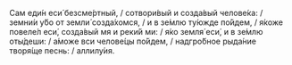 Сам еди́н еси́ безсме́ртный, / сотвори́вый и созда́вый челове́ка: / земни́и у́бо от земли́ созда́хомся, / и в зе́млю ту́южде по́йдем, / я́коже повеле́л еси́, созда́вый мя и реки́й ми: / я́ко земля́ еси́, и в зе́млю оты́деши: / а́може вси челове́цы по́йдем, / надгро́бное рыда́ние творя́ще песнь: / аллилу́ия.
